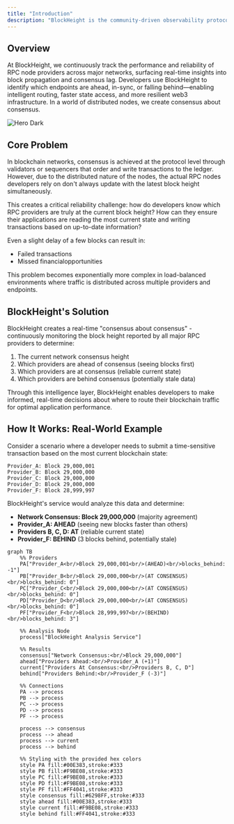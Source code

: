 ```yaml
---
title: "Introduction"
description: "BlockHeight is the community-driven observability protocol helping developers power faster, smarter, more reliable web3 apps."
---
```


## Overview

At BlockHeight, we continuously track the performance and reliability of RPC node providers across major networks, surfacing real-time insights into block propagation and consensus lag. Developers use BlockHeight to identify which endpoints are ahead, in-sync, or falling behind—enabling intelligent routing, faster state access, and more resilient web3 infrastructure. In a world of distributed nodes, we create consensus about consensus.

<img
  className="hidden dark:block"
  src="/images/pepe_pipeline.jpg"
  alt="Hero Dark"
/>

## Core Problem

In blockchain networks, consensus is achieved at the protocol level through validators or sequencers that order and write transactions to the ledger. However, due to the distributed nature of the nodes, the actual RPC nodes developers rely on don't always update with the latest block height simultaneously.

This creates a critical reliability challenge: how do developers know which RPC providers are truly at the current block height? How can they ensure their applications are reading the most current state and writing transactions based on up-to-date information?

Even a slight delay of a few blocks can result in:

- Failed transactions
- Missed financialopportunities

This problem becomes exponentially more complex in load-balanced environments where traffic is distributed across multiple providers and endpoints.

## BlockHeight's Solution

BlockHeight creates a real-time "consensus about consensus" - continuously monitoring the block height reported by all major RPC providers to determine:

1. The current network consensus height
2. Which providers are ahead of consensus (seeing blocks first)
3. Which providers are at consensus (reliable current state)
4. Which providers are behind consensus (potentially stale data)

Through this intelligence layer, BlockHeight enables developers to make informed, real-time decisions about where to route their blockchain traffic for optimal application performance.

## How It Works: Real-World Example

Consider a scenario where a developer needs to submit a time-sensitive transaction based on the most current blockchain state:

```
Provider_A: Block 29,000,001
Provider_B: Block 29,000,000
Provider_C: Block 29,000,000
Provider_D: Block 29,000,000
Provider_F: Block 28,999,997
```

BlockHeight's service would analyze this data and determine:

- **Network Consensus: Block 29,000,000** (majority agreement)
- **Provider_A: AHEAD** (seeing new blocks faster than others)
- **Providers B, C, D: AT** (reliable current state)
- **Provider_F: BEHIND** (3 blocks behind, potentially stale)

```mermaid [expandable]
graph TB
    %% Providers
    PA["Provider_A<br/>Block 29,000,001<br/>(AHEAD)<br/>blocks_behind: -1"]
    PB["Provider_B<br/>Block 29,000,000<br/>(AT CONSENSUS)<br/>blocks_behind: 0"]
    PC["Provider_C<br/>Block 29,000,000<br/>(AT CONSENSUS)<br/>blocks_behind: 0"]
    PD["Provider_D<br/>Block 29,000,000<br/>(AT CONSENSUS)<br/>blocks_behind: 0"]
    PF["Provider_F<br/>Block 28,999,997<br/>(BEHIND)<br/>blocks_behind: 3"]
    
    %% Analysis Node
    process["BlockHeight Analysis Service"]
    
    %% Results
    consensus["Network Consensus:<br/>Block 29,000,000"]
    ahead["Providers Ahead:<br/>Provider_A (+1)"]
    current["Providers At Consensus:<br/>Providers B, C, D"]
    behind["Providers Behind:<br/>Provider_F (-3)"]
    
    %% Connections
    PA --> process
    PB --> process
    PC --> process
    PD --> process
    PF --> process
    
    process --> consensus
    process --> ahead
    process --> current
    process --> behind
    
    %% Styling with the provided hex colors
    style PA fill:#00E383,stroke:#333
    style PB fill:#F9BE08,stroke:#333
    style PC fill:#F9BE08,stroke:#333
    style PD fill:#F9BE08,stroke:#333
    style PF fill:#FF4041,stroke:#333
    style consensus fill:#6298FF,stroke:#333
    style ahead fill:#00E383,stroke:#333
    style current fill:#F9BE08,stroke:#333
    style behind fill:#FF4041,stroke:#333
```